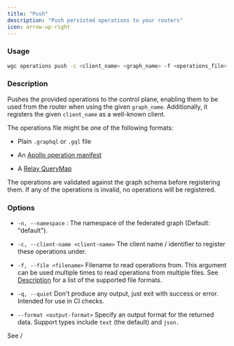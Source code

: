 ---
title: "Push"
description: "Push persisted operations to your routers"
icon: arrow-up-right
---

### Usage

```bash
wgc operations push -c <client_name> <graph_name> -f <operations_file>
```

### Description

Pushes the provided operations to the control plane, enabling them to be used from the router when using the given `graph_name`. Additionally, it registers the given `client_name` as a well-known client.

The operations file might be one of the following formats:

* Plain `.graphql` or `.gql` file

* An [Apollo operation manifest](https://www.apollographql.com/docs/kotlin/advanced/persisted-queries/#1-generate-operation-manifest)

* A [Relay QueryMap](https://relay.dev/docs/guides/persisted-queries/)

The operations are validated against the graph schema before registering them. If any of the operations is invalid, no operations will be registered.

### Options

* `-n, --namespace` : The namespace of the federated graph (Default: "default").

* `-c, --client-name <client-name>` The client name / identifier to register these operations under.

* `-f, --file <filename>` Filename to read operations from. This argument can be used multiple times to read operations from multiple files. See [Description](/cli/operations/push#description) for a list of the supported file formats.

* `-q, --quiet` Don't produce any output, just exit with success or error. Intended for use in CI checks.

* `--format <output-format>` Specify an output format for the returned data. Support types include `text` (the default) and `json.`

See /

